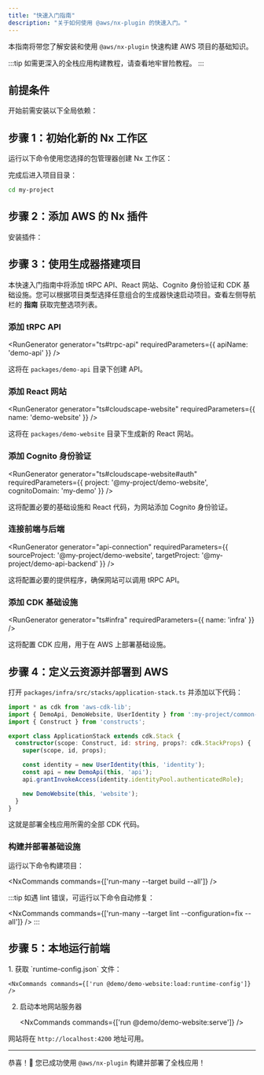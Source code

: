 ```yaml
---
title: "快速入门指南"
description: "关于如何使用 @aws/nx-plugin 的快速入门。"
---
```





本指南将带您了解安装和使用 `@aws/nx-plugin` 快速构建 AWS 项目的基础知识。

:::tip
如需更深入的全栈应用构建教程，请查看<Link path="get_started/tutorials/dungeon-game/overview">地牢冒险教程</Link>。
:::

## 前提条件

开始前需安装以下全局依赖：

<Snippet name="prerequisites" />

## 步骤 1：初始化新的 Nx 工作区

运行以下命令使用您选择的包管理器创建 Nx 工作区：

<CreateNxWorkspaceCommand workspace="my-project" />

完成后进入项目目录：

```sh
cd my-project
```

## 步骤 2：添加 AWS 的 Nx 插件

安装插件：

<InstallCommand dev pkg="@aws/nx-plugin" />

## 步骤 3：使用生成器搭建项目

本快速入门指南中将添加 tRPC API、React 网站、Cognito 身份验证和 CDK 基础设施。您可以根据项目类型选择任意组合的生成器快速启动项目。查看左侧导航栏的 __指南__ 获取完整选项列表。

### 添加 tRPC API

<RunGenerator generator="ts#trpc-api" requiredParameters={{ apiName: 'demo-api' }} />

这将在 `packages/demo-api` 目录下创建 API。

### 添加 React 网站

<RunGenerator generator="ts#cloudscape-website" requiredParameters={{ name: 'demo-website' }} />

这将在 `packages/demo-website` 目录下生成新的 React 网站。

### 添加 Cognito 身份验证

<RunGenerator generator="ts#cloudscape-website#auth" requiredParameters={{ project: '@my-project/demo-website', cognitoDomain: 'my-demo' }} />

这将配置必要的基础设施和 React 代码，为网站添加 Cognito 身份验证。

### 连接前端与后端

<RunGenerator generator="api-connection" requiredParameters={{ sourceProject: '@my-project/demo-website', targetProject: '@my-project/demo-api-backend' }} />

这将配置必要的提供程序，确保网站可以调用 tRPC API。

### 添加 CDK 基础设施

<RunGenerator generator="ts#infra" requiredParameters={{ name: 'infra' }} />

这将配置 CDK 应用，用于在 AWS 上部署基础设施。

## 步骤 4：定义云资源并部署到 AWS

打开 `packages/infra/src/stacks/application-stack.ts` 并添加以下代码：

```typescript
import * as cdk from 'aws-cdk-lib';
import { DemoApi, DemoWebsite, UserIdentity } from ':my-project/common-constructs';
import { Construct } from 'constructs';

export class ApplicationStack extends cdk.Stack {
  constructor(scope: Construct, id: string, props?: cdk.StackProps) {
    super(scope, id, props);

    const identity = new UserIdentity(this, 'identity');
    const api = new DemoApi(this, 'api');
    api.grantInvokeAccess(identity.identityPool.authenticatedRole);

    new DemoWebsite(this, 'website');
  }
}
```

这就是部署全栈应用所需的全部 CDK 代码。

### 构建并部署基础设施

运行以下命令构建项目：

<NxCommands commands={['run-many --target build --all']} />

:::tip
如遇 lint 错误，可运行以下命令自动修复：

<NxCommands commands={['run-many --target lint --configuration=fix --all']} />
:::

## 步骤 5：本地运行前端

<Steps>
1. 获取 `runtime-config.json` 文件：

    <NxCommands commands={['run @demo/demo-website:load:runtime-config']} />

2. 启动本地网站服务器

    <NxCommands commands={['run @demo/demo-website:serve']} />
</Steps>

网站将在 `http://localhost:4200` 地址可用。

---

恭喜！🎉 您已成功使用 `@aws/nx-plugin` 构建并部署了全栈应用！